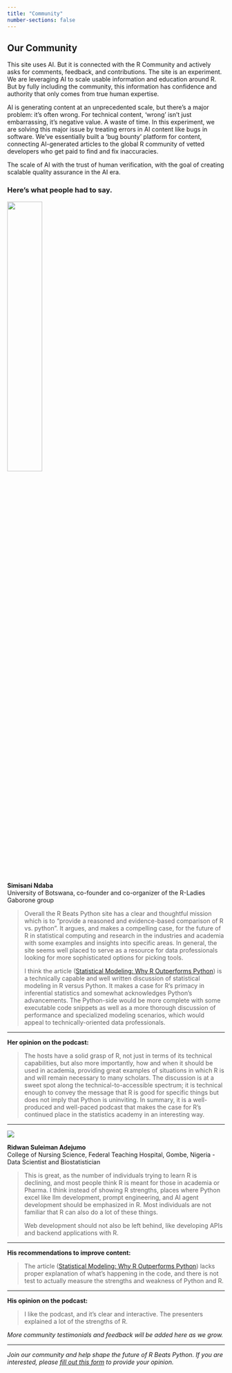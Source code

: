 ```yaml
---
title: "Community"
number-sections: false
---
```


## Our Community

This site uses AI. But it is connected with the R Community and actively asks for comments, feedback, and contributions. The site is an experiment. We are leveraging AI to scale usable information and education around R. But by fully including the community, this information has confidence and authority that only comes from true human expertise.

AI is generating content at an unprecedented scale, but there's a major problem: it's often wrong. For technical content, 'wrong' isn't just embarrassing, it's negative value. A waste of time. In this experiment, we are solving this major issue by treating errors in AI content like bugs in software. We've essentially built a 'bug bounty' platform for content, connecting AI-generated articles to the global R community of vetted developers who get paid to find and fix inaccuracies.

The scale of AI with the trust of human verification, with the goal of creating scalable quality assurance in the AI era.


### Here's what people had to say.

![](community-images/simisani_ndaba2.png){width=40%}

**Simisani Ndaba**  
University of Botswana, co-founder and co-organizer of the R-Ladies Gaborone group

> Overall the R Beats Python site has a clear and thoughtful mission which is to “provide a reasoned and evidence-based comparison of R vs. python”. It argues, and makes a compelling case, for the future of R in statistical computing and research in the industries and academia with some examples and insights into specific areas. In general, the site seems well placed to serve as a resource for data professionals looking for more sophisticated options for picking tools.
>
> I think the article ([Statistical Modeling: Why R Outperforms Python](https://oppkey.github.io/r-beats-python/blog/statistical-modeling-r-vs-python.html)) is a technically capable and well written discussion of statistical modeling in R versus Python. It makes a case for R’s primacy in inferential statistics and somewhat acknowledges Python’s advancements. The Python-side would be more complete with some executable code snippets as well as a more thorough discussion of performance and specialized modeling scenarios, which would appeal to technically-oriented data professionals.

---

**Her opinion on the podcast:**

> The hosts have a solid grasp of R, not just in terms of its technical capabilities, but also more importantly, how and when it should be used in academia, providing great examples of situations in which R is and will remain necessary to many scholars. The discussion is at a sweet spot along the technical-to-accessible spectrum; it is technical enough to convey the message that R is good for specific things but does not imply that Python is uninviting. In summary, it is a well-produced and well-paced podcast that makes the case for R's continued place in the statistics academy in an interesting way.

---

![](community-images/ridwan_adejumo.png)

**Ridwan Suleiman Adejumo**  
College of Nursing Science, Federal Teaching Hospital, Gombe, Nigeria - Data Scientist and Biostatistician

> This is great, as the number of individuals trying to learn R is declining, and most people think R is meant for those in academia or Pharma. I think instead of showing R strengths, places where Python excel like llm development, prompt engineering, and AI agent development should be emphasized in R. Most individuals are not familiar that R can also do a lot of these things.
>
> Web development should not also be left behind, like developing APIs and backend applications with R.

---

**His recommendations to improve content:**

> The article ([Statistical Modeling: Why R Outperforms Python](https://oppkey.github.io/r-beats-python/blog/statistical-modeling-r-vs-python.html)) lacks proper explanation of what's happening in the code, and there is not test to actually measure the strengths and weakness of Python and R.

---

**His opinion on the podcast:**

> I like the podcast, and it's clear and interactive. The presenters explained a lot of the strengths of R.

*More community testimonials and feedback will be added here as we grow.*

---

*Join our community and help shape the future of R Beats Python. If you are interested, please [fill out this form](https://docs.google.com/forms/d/195cDbf52GbMJmH1bbM5iiwb0RJFfEBKFu-Nb2h6LYK8/edit) to provide your opinion.* 
